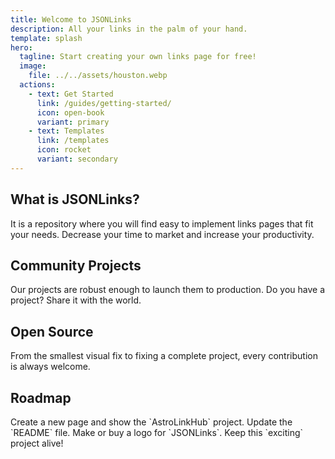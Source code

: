 ```yaml
---
title: Welcome to JSONLinks
description: All your links in the palm of your hand.
template: splash
hero:
  tagline: Start creating your own links page for free!
  image:
    file: ../../assets/houston.webp
  actions:
    - text: Get Started
      link: /guides/getting-started/
      icon: open-book
      variant: primary
    - text: Templates
      link: /templates
      icon: rocket
      variant: secondary
---
```



## What is JSONLinks?

It is a repository where you will find easy to implement links pages that fit your needs.
Decrease your time to market and increase your productivity.

## Community Projects

Our projects are robust enough to launch them to production.
Do you have a project? Share it with the world.

## Open Source

From the smallest visual fix to fixing a complete project, every contribution is always welcome.

## Roadmap

<CardGrid stagger>
	<Card title="First" icon="approve-check-circle">
		Create a new page and show the `AstroLinkHub` project.
	</Card>
	<Card title="Later on" icon="approve-check-circle">
		Update the `README` file.
	</Card>
	<Card title="And then" icon="warning">
		Make or buy a logo for `JSONLinks`.
	</Card>
	<Card title="Finally" icon="warning">
		Keep this `exciting` project alive!
	</Card>
</CardGrid>

